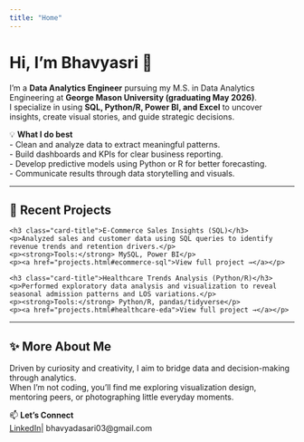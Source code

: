 ```yaml
---
title: "Home"
---
```


# Hi, I’m Bhavyasri 👋  

I’m a **Data Analytics Engineer** pursuing my M.S. in Data Analytics Engineering at **George Mason University (graduating May 2026)**.  
I specialize in using **SQL, Python/R, Power BI, and Excel** to uncover insights, create visual stories, and guide strategic decisions.  

💡 **What I do best**  
- Clean and analyze data to extract meaningful patterns.  
- Build dashboards and KPIs for clear business reporting.  
- Develop predictive models using Python or R for better forecasting.  
- Communicate results through data storytelling and visuals.  

---

## 🌟 Recent Projects

<div class="grid grid-2">

<div class="card">
  <div class="card-body">
    <h3 class="card-title">E-Commerce Sales Insights (SQL)</h3>
    <p>Analyzed sales and customer data using SQL queries to identify revenue trends and retention drivers.</p>
    <p><strong>Tools:</strong> MySQL, Power BI</p>
    <p><a href="projects.html#ecommerce-sql">View full project →</a></p>
  </div>
</div>

<div class="card">
  <div class="card-body">
    <h3 class="card-title">Healthcare Trends Analysis (Python/R)</h3>
    <p>Performed exploratory data analysis and visualization to reveal seasonal admission patterns and LOS variations.</p>
    <p><strong>Tools:</strong> Python/R, pandas/tidyverse</p>
    <p><a href="projects.html#healthcare-eda">View full project →</a></p>
  </div>
</div>

</div>

---

## ✨ More About Me
Driven by curiosity and creativity, I aim to bridge data and decision-making through analytics.  
When I’m not coding, you’ll find me exploring visualization design, mentoring peers, or photographing little everyday moments.


📫 **Let’s Connect**  
[LinkedIn](https://www.linkedin.com/in/bhavyasri-d-010001308/)| bhavyadasari03@gmail.com
